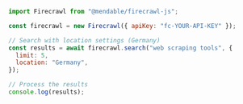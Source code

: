 ```js Node
import Firecrawl from "@mendable/firecrawl-js";

const firecrawl = new Firecrawl({ apiKey: "fc-YOUR-API-KEY" });

// Search with location settings (Germany)
const results = await firecrawl.search("web scraping tools", {
  limit: 5,
  location: "Germany",
});

// Process the results
console.log(results);
```
